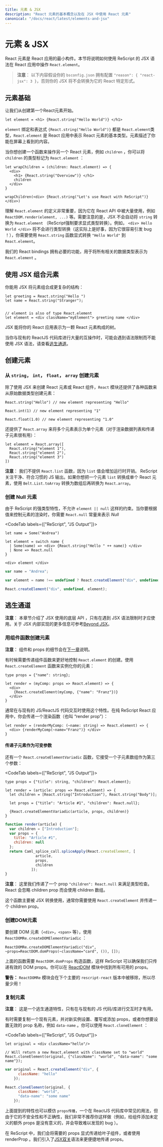 ```yaml
---
title: 元素 & JSX
description: "React 元素的基本概念以及在 JSX 中使用 React 元素"
canonical: "/docs/react/latest/elements-and-jsx"
---
```


<!-- # Elements & JSX -->
# 元素 & JSX
<Intro>

<!-- Elements are the smallest building blocks of React apps. This page will explain how to handle `React.element`s in your React app with our dedicated JSX syntax. -->
React 元素是 React 应用的最小构件。本节将说明如何使用 ReScript 的 JSX 语法在 React 应用中操作 `React.element`。

</Intro>

<!-- > **Note:** This page assumes your `bsconfig.json` to be set to `"reason": { "react-jsx": 3 }`, otherwise your JSX will not be transformed to its React specific form.  -->

> **注意**： 以下内容假设你的 `bsconfig.json` 拥有配置 `"reason": { "react-jsx": 3 }`，否则你的 JSX 将不会转换为它的 React 特定形式。

<!-- ## Element Basics -->
## 元素基础

<!-- Let's start out by creating our first React element. -->
让我们从创建第一个React元素开始。

```res
let element = <h1> {React.string("Hello World")} </h1>
```

<!-- The binding `element` and the expression `{React.string("Hello World")}` are both of type `React.element`, the fundamental type for representing React elements within a React application. An element describes what you see on the screen whenever you render your application to the DOM. -->
`element` 绑定和表达式 `{React.string("Hello World")}` 都是 `React.element`类型，`React.element` 是 React 应用中表示 React 元素的基本类型。元素描述了你能在屏幕上看到的内容。

<!-- Let's say you want to create a function that handles another React element, such as `children`, you can annotate it as `React.element`: -->
当你想创建一个函数来操作另一个 React 元素，例如 `children` ，你可以将 `children` 的类型标记为 `React.element` ：

```res
let wrapChildren = (children: React.element) => {
  <div>
    <h1> {React.string("Overview")} </h1>
    children
  </div>
}

wrapChildren(<div> {React.string("Let's use React with ReScript")} </div>)
```

<!-- Understanding the definition of a `React.element` is essential since it is heavily used within the React APIs, such as `ReactDOM.render(element, ...)`, etc. Be aware that JSX doesn't do any automatic `string` to `React.element` conversion for you (ReScript forces explicit type conversion). For example `<div> Hello World </div>` will not type-check (which is actually a good thing because it's also a huge source for subtle bugs!), you need to convert your `"Hello World"` with the `React.string` function first. -->
理解 `React.element` 的定义非常重要，因为它在 React API 中被大量使用，例如 `ReactDOM.render(element, ...)` 等。需要注意的是，JSX 不会自动将 `string` 转换为 `React.element` （ReScript强制要求显式类型转换）。例如， `<div> Hello World </div>` 将不会进行类型转换（这实际上是好事，因为它很容易引发 bug ！），你需要使用 `React.string` 函数显式转换 `"Hello World"` 到 `React.element`。

<!-- Fortunately our React bindings bring all necessary functionality to represent all relevant data types as `React.element`s. -->
我们的 React bindings 拥有必要的功能，用于将所有相关的数据类型表示为 `React.element` 。

<!-- ## Using Elements within JSX -->
## 使用 JSX 组合元素

<!-- You can compose elements into more complex structures by using JSX: -->
你能用 JSX 将元素组合成更复杂的结构：

```res
let greeting = React.string("Hello ")
let name = React.string("Stranger");


// element is also of type React.element
let element = <div className="myElement"> greeting name </div>
```

<!-- JSX is the main way to express your React application as a tree of elements. -->
JSX 能将你的 React 应用表示为一颗 React 元素构成的树。

<!-- Sometimes, when doing a lot of interop with existing ReactJS codebases, you'll find yourself in a situation where you can't use JSX syntax due to syntactic restrictions. Check out the [Escape Hatches](#escape-hatches) chapter later on for workarounds. -->
当你与现有的 ReactJS 代码库进行大量的互操作时，可能会遇到语法限制而不能使用 JSX 语法，请查看[逃生通道](#逃生通道)。

<!-- ## Creating Elements -->
## 创建元素

<!-- ### Creating Elements from `string`, `int`, `float`, `array` -->
### 从 `string`， `int`， `float`， `array` 创建元素

<!-- Apart from using JSX to create our React elements or React components, the `React` module offers various functions to create elements from primitive data types: -->
除了使用 JSX 来创建 React 元素或 React 组件，`React` 模块还提供了各种函数来从原始数据类型创建元素：

```res
React.string("Hello") // new element representing "Hello"

React.int(1) // new element representing "1"

React.float(1.0) // new element representing "1.0"
```

<!-- It also offers `React.array` to represent multiple elements as one single element (useful for rendering a list of data, or passing children): -->
还提供了 `React.array` 来将多个元素表示为单个元素（对于渲染数据列表和传递子元素很有用）：

```res
let element = React.array([
  React.string("element 1"),
  React.string("element 2"),
  React.string("element 3")
])
```

<!-- **Note:** We don't offer a `React.list` function because a `list` value would impose runtime overhead. ReScript cares about clean, idiomatic JS output. If you want to transform a `list` of elements to a single React element, combine the output of `Belt.List.toArray` with `React.array` instead. -->
**注意**： 我们不提供 `React.list` 函数，因为 `list` 值会增加运行时开销。 ReScript 关注干净、符合习惯的 JS 输出。如果你想把一个元素 `list` 转换成单个 React 元素，使用 `Belt.List.toArray` 转换为数组后再转换为 `React.array`。

<!-- ### Creating Null Elements -->
### 创建 Null 元素

<!-- ReScript doesn't allow `element || null` constraints due to it's strongly typed nature. Whenever you are expressing conditionals where a value might, or might not be rendered, you will need the `React.null` constant to represent *Nothingness*: -->
由于 ReScript 的强类型特性，不允许 `element || null` 这样的约束。当你要根据值来控制元素的渲染时，你需要 `React.null` 常量来表示 *Null*


<CodeTab labels={["ReScript", "JS Output"]}>

```res
let name = Some("Andrea")

let element = switch name {
  | Some(name) => <div> {React.string("Hello " ++ name)} </div>
  | None => React.null
}

<div> element </div>
```
```js
var name = "Andrea";

var element = name !== undefined ? React.createElement("div", undefined, "Hello " + name) : null;

React.createElement("div", undefined, element);
```

</CodeTab>

<!-- ## Escape Hatches -->
## 逃生通道

<!-- **Note:** This chapter features low level APIs that are used by JSX itself, and should only be used whenever you hit certain JSX syntax limitations. More infos on the JSX internals can be found in our [Beyond JSX](./beyond-jsx) section. -->
**注意**： 本章节介绍了 JSX 使用的底层 API ，只有在遇到 JSX 语法限制时才应使用。关于 JSX 内部实现的更多信息可参考[Beyond JSX](./beyond-jsx)。

<!-- ### Creating Elements from Component Functions -->
### 用组件函数创建元素

<!-- **Note:** Details on components and props will be described in the [next chapter](./components-and-props). -->
**注意**： 组件和 props 的细节会在[下一章](./components-and-props)说明。

<!-- Sometimes it's necessary to pass around component functions to have more control over `React.element` creation. Use the `React.createElement` function to instantiate your elements: -->
有时候需要传递组件函数来更好地控制 `React.element` 的创建。使用 `React.createElement` 函数来实例化你的元素：

```res
type props = {"name": string};

let render = (myComp: props => React.element) => {
  <div>
    {React.createElement(myComp, {"name": "Franz"})}
  </div>
}
```

<!-- This feature is often used when interacting with existing JS / ReactJS code. In pure ReScript React applications, you would rather pass a function that does the rendering for you (also called a "render prop"): -->
通常在与现有的 JS/ReactJS 代码交互时使用这个特性。在纯 ReScript React 应用中，你会传递一个渲染函数（也叫 “render prop”）：

```res
let render = (renderMyComp: (~name: string) => React.element) => {
  <div> {renderMyComp(~name="Franz")} </div>
}
```

<!-- #### Pass Variadic Children -->
#### 传递子元素作为可变参数

<!-- There is also a `React.createElementVariadic` function, which takes an array of children as a third parameter: -->
还有一个 `React.createElementVariadic` 函数，它接受一个子元素数组作为第三个参数：

<CodeTab labels={["ReScript", "JS Output"]}>

```res
type props = {"title": string, "children": React.element};

let render = (article: props => React.element) => {
  let children = [React.string("Introduction"), React.string("Body")];

  let props = {"title": "Article #1", "children": React.null};

  {React.createElementVariadic(article, props, children)}
}
```
```js
function render(article) {
  var children = ["Introduction"];
  var props = {
    title: "Article #1",
    children: null
  };
  return Caml_splice_call.spliceApply(React.createElement, [
              article,
              props,
              children
            ]);
}
```

</CodeTab>

<!-- **Note:** Here we are passing a prop `"children": React.null` to satisfy the type checker. React will ignore the children prop in favor of the children array. -->
**注意**： 这里我们传递了一个 prop `"children": React.null` 来满足类型检查。 React 会忽略 children prop 而会使用 children 数组。

<!-- This function is mostly used by our JSX transformations, so usually you want to use `React.createElement` and pass a children prop instead. -->
这个函数主要被 JSX 转换使用，通常你需要使用 `React.createElement` 并传递一个 children prop。


<!-- ### Creating DOM Elements -->
### 创建DOM元素


<!-- To create DOM elements (`<div>`, `<span>`, etc.), use `ReactDOMRe.createDOMElementVariadic`: -->
要创建 DOM 元素（`<div>`，`<span>` 等），使用 `ReactDOMRe.createDOMElementVariadic` ：

```res
ReactDOMRe.createDOMElementVariadic("div", ~props=ReactDOM.domProps(~className="card", ()), []);
```

<!-- The function above requires the `ReactDOM.domProps` constructor function, so ReScript can make sure that we are only passing valid dom props. You can find an exhaustive list of all available props in the [ReactDOM](https://github.com/reasonml/reason-react/blob/master/src/ReactDOM.re#L61) module. -->
上面的函数需要 `ReactDOM.domProps` 构造函数，这样 ReScript 可以确保我们只传递有效的 DOM props。你可以在 [ReactDOM](https://github.com/reasonml/reason-react/blob/master/src/ReactDOM.re#L61) 模块中找到所有可用的 props。

<!-- **Warning:** The `ReactDOMRe` module will be removed in the next major `rescript-react` release, so use sparsely! -->
**警告：** `ReactDOMRe` 模块会在下个主要的 `rescript-react` 版本中被移除，所以尽量少用！

<!-- ### Cloning Elements -->
### 复制元素

<!-- **Note:** This is an escape hatch feature and will only be useful for interoping with existing JS code / libraries. -->
**注意**： 这是一个逃生通道特性，只有在与现有的 JS 代码/库进行交互时才有用。

<!-- Sometimes it's required to clone an existing element to set, overwrite or add prop values to a new instance, or if you want to set invalid prop names such as `data-name`. You can use `React.cloneElement` for that:  -->
有时需要复制一个现有元素，并对新实例设置、覆写或添加 props，或者你想要设置无效的 prop 名称，例如 `data-name` 。你可以使用 `React.cloneElement` ：

<CodeTab labels={["ReScript", "JS Output"]}>

```res
let original = <div className="hello"/>

// Will return a new React.element with className set to "world"
React.cloneElement(original, {"className": "world", "data-name": "some name"});
```
```js
var original = React.createElement("div", {
      className: "hello"
    });

React.cloneElement(original, {
      className: "world",
      "data-name": "some name"
    });
```

</CodeTab>

<!-- The feature mentioned above could also replicate `props spreading`, a practise commonly used in ReactJS codebases, but we strongly discourage the usage due to its unsafe nature and its incorrectness (e.g. adding undefined extra props to a component doesn't make sense, and causes hard to find bugs). -->
上面提到的特性也可以模仿 `props传播`，一个在 ReactJS 代码库中常见的用法，但由于它的不安全性和不正确性，我们非常不推荐你这样做（例如，给组件添加未定义的额外 props 是没有意义的，并会导致难以发现的 bug ）。

<!-- In ReScript, we rather pass down required props explicitly to leaf components or use a renderProp instead. We introduced [JSX punning](/docs/manual/latest/jsx#punning) syntax to make the process of passing down props more convenient. -->
在 ReScript 中，我们会将需要的 props 显式传递给叶子组件，或者使用 renderProp 。我们引入了[JSX双关](/docs/manual/latest/jsx#punning)语法来更便捷地传递 props。

